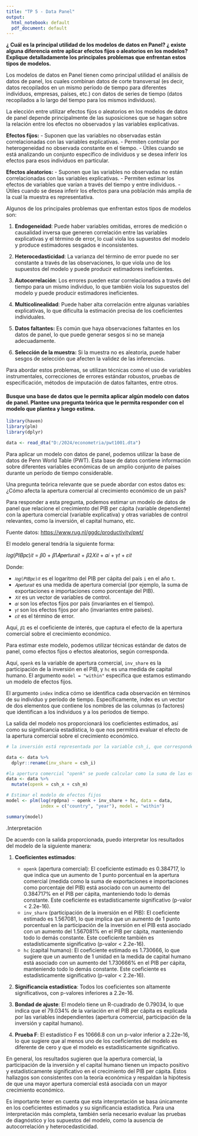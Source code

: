 ```yaml
---
title: "TP 5 - Data Panel"
output:
  html_notebook: default
  pdf_document: default
---
```


**¿ Cuál es la principal utilidad de los modelos de datos en Panel? ¿ existe alguna diferencia entre aplicar efectos fijos o aleatorios en los modelos? Explique detalladamente los principales problemas que enfrentan estos tipos de modelos.**

Los modelos de datos en Panel tienen como principal utilidad el análisis de datos de panel, los cuales combinan datos de corte transversal (es decir, datos recopilados en un mismo período de tiempo para diferentes individuos, empresas, países, etc.) con datos de series de tiempo (datos recopilados a lo largo del tiempo para los mismos individuos).

La elección entre utilizar efectos fijos o aleatorios en los modelos de datos de panel depende principalmente de las suposiciones que se hagan sobre la relación entre los efectos no observados y las variables explicativas.

**Efectos fijos:** - Suponen que las variables no observadas están correlacionadas con las variables explicativas. - Permiten controlar por heterogeneidad no observada constante en el tiempo. - Útiles cuando se está analizando un conjunto específico de individuos y se desea inferir los efectos para esos individuos en particular.

**Efectos aleatorios:** - Suponen que las variables no observadas no están correlacionadas con las variables explicativas. - Permiten estimar los efectos de variables que varían a través del tiempo y entre individuos. - Útiles cuando se desea inferir los efectos para una población más amplia de la cual la muestra es representativa.

Algunos de los principales problemas que enfrentan estos tipos de modelos son:

1.  **Endogeneidad**: Puede haber variables omitidas, errores de medición o causalidad inversa que generen correlación entre las variables explicativas y el término de error, lo cual viola los supuestos del modelo y produce estimadores sesgados e inconsistentes.

2.  **Heterocedasticidad**: La varianza del término de error puede no ser constante a través de las observaciones, lo que viola uno de los supuestos del modelo y puede producir estimadores ineficientes.

3.  **Autocorrelación**: Los errores pueden estar correlacionados a través del tiempo para un mismo individuo, lo que también viola los supuestos del modelo y puede producir estimadores ineficientes.

4.  **Multicolinealidad**: Puede haber alta correlación entre algunas variables explicativas, lo que dificulta la estimación precisa de los coeficientes individuales.

5.  **Datos faltantes:** Es común que haya observaciones faltantes en los datos de panel, lo que puede generar sesgos si no se maneja adecuadamente.

6.  **Selección de la muestra:** Si la muestra no es aleatoria, puede haber sesgos de selección que afecten la validez de las inferencias.

Para abordar estos problemas, se utilizan técnicas como el uso de variables instrumentales, correcciones de errores estándar robustos, pruebas de especificación, métodos de imputación de datos faltantes, entre otros.

#### Busque una base de datos que le permita aplicar algún modelo con datos de panel. Plantee una pregunta teórica que le permita responder con el modelo que plantea y luego estima.

```r
library(haven)
library(plm)
library(dplyr)

data <- read_dta("D:/2024/econometria/pwt1001.dta")
```

Para aplicar un modelo con datos de panel, podemos utilizar la base de datos de Penn World Table (PWT). Esta base de datos contiene información sobre diferentes variables económicas de un amplio conjunto de países durante un período de tiempo considerable.

Una pregunta teórica relevante que se puede abordar con estos datos es: ¿Cómo afecta la apertura comercial al crecimiento económico de un país?

Para responder a esta pregunta, podemos estimar un modelo de datos de panel que relacione el crecimiento del PIB per cápita (variable dependiente) con la apertura comercial (variable explicativa) y otras variables de control relevantes, como la inversión, el capital humano, etc.

Fuente datos: <https://www.rug.nl/ggdc/productivity/pwt/>

El modelo general tendría la siguiente forma:

𝑙𝑜𝑔(𝑃𝐼𝐵𝑝𝑐)𝑖𝑡 = 𝛽0 + 𝛽1𝐴𝑝𝑒𝑟𝑡𝑢𝑟𝑎𝑖𝑡 + 𝛽2𝑋𝑖𝑡 + 𝛼𝑖 + 𝛾𝑡 + 𝜀𝑖𝑡

Donde:

-   `𝑙𝑜𝑔(𝑃𝐼𝐵𝑝𝑐)𝑖𝑡` es el logaritmo del PIB per cápita del país `i` en el año `t`.
-   `𝐴𝑝𝑒𝑟𝑡𝑢𝑟𝑎𝑖𝑡` es una medida de apertura comercial (por ejemplo, la suma de exportaciones e importaciones como porcentaje del PIB).
-   `𝑋𝑖𝑡` es un vector de variables de control.
-   `𝛼𝑖` son los efectos fijos por país (invariantes en el tiempo).
-   `𝛾𝑡` son los efectos fijos por año (invariantes entre países).
-   `𝜀𝑖𝑡` es el término de error.

Aquí, `𝛽1` es el coeficiente de interés, que captura el efecto de la apertura comercial sobre el crecimiento económico.

Para estimar este modelo, podemos utilizar técnicas estándar de datos de panel, como efectos fijos o efectos aleatorios, según corresponda.

Aquí, `openk` es la variable de apertura comercial, `inv_share` es la participación de la inversión en el PIB, y `hc` es una medida de capital humano. El argumento `model = "within"` especifica que estamos estimando un modelo de efectos fijos.

El argumento `index` indica cómo se identifica cada observación en términos de su individuo y período de tiempo. Específicamente, index es un vector de dos elementos que contiene los nombres de las columnas (o factores) que identifican a los individuos y a los períodos de tiempo.

La salida del modelo nos proporcionará los coeficientes estimados, así como su significancia estadística, lo que nos permitirá evaluar el efecto de la apertura comercial sobre el crecimiento económico.

```r
# la inversión está representada por la variable csh_i, que corresponde a la participación de la inversión en el PIB a precios constantes. Por lo tanto, no necesitamos realizar cálculos adicionales. Renombrar la variable:

data <- data %>%
  dplyr::rename(inv_share = csh_i)

#la apertura comercial "openk" se puede calcular como la suma de las exportaciones e importaciones como porcentaje del PIB
data <- data %>%
  mutate(openk = csh_x + csh_m) 
```

```r
# Estimar el modelo de efectos fijos
model <- plm(log(rgdpna) ~ openk + inv_share + hc, data = data, 
             index = c("country", "year"), model = "within")

summary(model)
```

.Interpretación

De acuerdo con la salida proporcionada, puedo interpretar los resultados del modelo de la siguiente manera:

1.  **Coeficientes estimados**:

    -   `openk` (apertura comercial): El coeficiente estimado es 0.384717, lo que indica que un aumento de 1 punto porcentual en la apertura comercial (medida como la suma de exportaciones e importaciones como porcentaje del PIB) está asociado con un aumento del 0.384717% en el PIB per cápita, manteniendo todo lo demás constante. Este coeficiente es estadísticamente significativo (p-valor \< 2.2e-16).
    -   `inv_share` (participación de la inversión en el PIB): El coeficiente estimado es 1.567081, lo que implica que un aumento de 1 punto porcentual en la participación de la inversión en el PIB está asociado con un aumento del 1.567081% en el PIB per cápita, manteniendo todo lo demás constante. Este coeficiente también es estadísticamente significativo (p-valor \< 2.2e-16).
    -   `hc` (capital humano): El coeficiente estimado es 1.730666, lo que sugiere que un aumento de 1 unidad en la medida de capital humano está asociado con un aumento del 1.730666% en el PIB per cápita, manteniendo todo lo demás constante. Este coeficiente es estadísticamente significativo (p-valor \< 2.2e-16).

2.  **Significancia estadística**: Todos los coeficientes son altamente significativos, con p-valores inferiores a 2.2e-16.

3.  **Bondad de ajuste**: El modelo tiene un R-cuadrado de 0.79034, lo que indica que el 79.034% de la variación en el PIB per cápita es explicada por las variables independientes (apertura comercial, participación de la inversión y capital humano).

4.  **Prueba F**: El estadístico F es 10666.8 con un p-valor inferior a 2.22e-16, lo que sugiere que al menos uno de los coeficientes del modelo es diferente de cero y que el modelo es estadísticamente significativo.

En general, los resultados sugieren que la apertura comercial, la participación de la inversión y el capital humano tienen un impacto positivo y estadísticamente significativo en el crecimiento del PIB per cápita. Estos hallazgos son consistentes con la teoría económica y respaldan la hipótesis de que una mayor apertura comercial está asociada con un mayor crecimiento económico.

Es importante tener en cuenta que esta interpretación se basa únicamente en los coeficientes estimados y su significancia estadística. Para una interpretación más completa, también sería necesario evaluar las pruebas de diagnóstico y los supuestos del modelo, como la ausencia de autocorrelación y heterocedasticidad.

